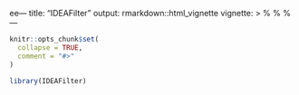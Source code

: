 ee---
title: "IDEAFilter"
output: rmarkdown::html_vignette
vignette: >
  %\VignetteIndexEntry{IDEAFilter}
  %\VignetteEngine{knitr::rmarkdown}
  %\VignetteEncoding{UTF-8}
---

```r
knitr::opts_chunk$set(
  collapse = TRUE,
  comment = "#>"
)
```

```r
library(IDEAFilter)
```
